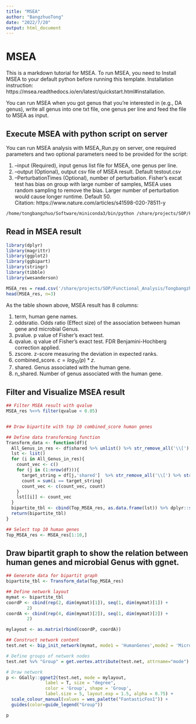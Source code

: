 ```yaml
---
title: "MSEA"
author: "BangzhuoTong"
date: "2022/7/20"
output: html_document
---
```


# MSEA

This is a markdown tutorial for MSEA. To run MSEA, you need to Install MSEA to your default python before running this template. Installation instruction: https://msea.readthedocs.io/en/latest/quickstart.html#installation.  

You can run MSEA when you got genus that you're interested in (e.g., DA genus), write all genus into one txt file, one genus per line and feed the file to MSEA as input.

## Execute MSEA with python script on server

You can run MSEA analysis with MSEA_Run.py on server, one required parameters and two optional parameters need to be provided for the script:  

1. --input (Required), input genus list file for MSEA, one genus per line.  
2. --output (Optional), output csv file of MSEA result. Default testout.csv  
3. --PerturbationTimes (Optional), number of perturbation. Fisher's excat test has bias on group with large number of samples, MSEA uses random sampling to remove the bias. Larger number of perturbation would cause longer runtime. Default 50.  
Citation: https://www.nature.com/articles/s41598-020-78511-y

```bash

/home/tongbangzhuo/Software/miniconda3/bin/python /share/projects/SOP/Functional_Analysis/Tongbangzhuo/MSEA/MSEA_Run.py --input /share/projects/SOP/Functional_Analysis/Tongbangzhuo/MSEA/test_input --output testout.csv --PerturbationTimes 10

```

## Read in MSEA result

```r
library(dplyr)
library(magrittr)
library(ggplot2)
library(ggbipart)
library(stringr)
library(tibble)
library(wesanderson)

MSEA_res = read.csv('/share/projects/SOP/Functional_Analysis/Tongbangzhuo/MSEA/testout.csv', sep = '\t')
head(MSEA_res, n=3)
```

As the table shown above, MSEA result has 8 columns:  

1. term, human gene names.  
2. oddsratio. Odds ratio (Effect size) of the association between human gene and microbial Genus.  
3. pvalue. p value of Fisher's exact test.  
4. qvalue. q value of Fisher's exact test. FDR Benjamini-Hochberg correction applied.  
5. zscore. z-score measuring the deviation in expected ranks.  
6. combined_score. $c = log_{10}(p)*z$.  
7. shared. Genus associated with the human gene.  
8. n_shared. Number of genus associated with the human gene.  


## Filter and Visualize MSEA result

```r
## Filter MSEA result with qvalue
MSEA_res %<>% filter(qvalue < 0.05)


## Draw bipartite with top 10 combined_score human genes

## Define data transforming function
Transform_data <- function(df){
  All_Genus_in_res <- df$shared %>% unlist() %>% str_remove_all('\\[') %>% str_remove_all('\\]') %>% str_remove_all("'") %>% str_split(', ') %>% unlist() %>% unique()
  lst <- list()
  for (i in All_Genus_in_res){
    count_vec <- c()
    for (j in (1:nrow(df))){
      target_string = df[j,'shared']  %>% str_remove_all('\\[') %>% str_remove_all('\\]') %>% str_remove_all("'") %>% str_split(', ') %>% unlist()
      count = sum(i == target_string)
      count_vec <- c(count_vec, count)
    }
    lst[[i]] <- count_vec
  }
  bipartite_tbl <- cbind(Top_MSEA_res, as.data.frame(lst)) %>% dplyr::select(term, all_of(All_Genus_in_res)) %>% column_to_rownames('term')
  return(bipartite_tbl)
}

## Select top 10 human genes
Top_MSEA_res <- MSEA_res[1:10,]
```

## Draw bipartit graph to show the relation between human genes and microbial Genus with ggnet.

```r
## Generate data for bipartit graph
bipartite_tbl <- Transform_data(Top_MSEA_res)

## Define network layout
mymat <- bipartite_tbl
coordP <- cbind(rep(2, dim(mymat)[1]), seq(1, dim(mymat)[1]) + 
        2)
coordA <- cbind(rep(4, dim(mymat)[2]), seq(1, dim(mymat)[2]) + 
        2)

mylayout <- as.matrix(rbind(coordP, coordA))

## Construct network content
test.net <- bip_init_network(mymat, mode1 = 'HumanGenes',mode2 = 'MicrobialGenus')

# Define groups of network nodes
test.net %v% "Group" = get.vertex.attribute(test.net, attrname="mode")

# Draw network
p <- GGally::ggnet2(test.net, mode = mylayout,
               label = T, size = "degree",
               color = 'Group', shape = 'Group',
               label.size = 5, layout.exp = 1.5, alpha = 0.75) +
  scale_colour_manual(values = wes_palette("FantasticFox1")) + 
  guides(color=guide_legend("Group"))

p
```
